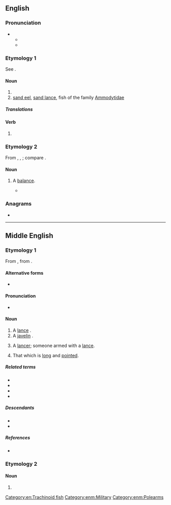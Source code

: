 ==English==

===Pronunciation===
* {{IPA|en|/lɑːns/|/lɔːns/}}
** {{audio|en|LL-Q1860 (eng)-Vealhurl-launce.wav|Audio (UK)}}
** {{rhymes|en|ɑːns|ɔːns|s=1}}

===Etymology 1===
See {{m|en|lance}}.

====Noun====
{{en-noun}}

# {{obsolete form of|en|lance}}
# [[sand eel]], [[sand lance]], fish of the family [[Ammodytidae]]

=====Translations=====
{{trans-see|sand lance}}

====Verb====
{{en-verb}}

# {{obsolete form of|en|lance}}

===Etymology 2===
From {{bor|en|it|lance}}, {{bor|en|la|lanx}}, {{m|la|lancis||[[plate]], scale of a [[balance]]}}; compare {{m|en|balance}}.

====Noun====
{{en-noun}}

# {{lb|en|obsolete}} A [[balance]].
#* {{RQ:Spenser Faerie Queene|book=III|canto=VII|stanza=4|passage=Fortune all in equall '''launce''' doth sway.}}

===Anagrams===
* {{anagrams|en|a=acelnu|Lucena|auncel|auncle|cuneal|lacune|unlace}}

[[Category:en:Trachinoid fish]]

----

==Middle English==

===Etymology 1===
From {{bor|enm|fro|lance}}, from {{der|enm|la|lancea}}.

====Alternative forms====
* {{alter|enm|lance|launs|launse|lawnce|lawnse}}

====Pronunciation====
* {{IPA|enm|/ˈlau̯ns(ə)/|/ˈlans(ə)/}}

====Noun====
{{enm-noun}}

# A [[lance]] {{gloss|long spear}}.
# A [[javelin]] {{gloss|throwing spear}}.
# {{lb|enm|rare}} A [[lancer]]; someone armed with a [[lance]].
# {{lb|enm|figurative|rare}} That which is [[long]] and [[pointed]].

=====Related terms=====
* {{l|enm|launcele}}
* {{l|enm|launcen}}
* {{l|enm|launcet}}
* {{l|enm|launcegay}}

=====Descendants=====
* {{desc|en|lance|launce}}
* {{desc|sco|lance}}

=====References=====
* {{R:MED Online|launce|n|MED24845}}

===Etymology 2===

====Noun====
{{head|enm|noun}}

# {{alt form|enm|launcen|t=to push forwards}}

[[Category:enm:Military]]
[[Category:enm:Polearms]]
